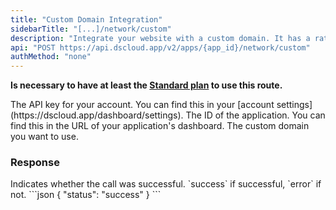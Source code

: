 ```yaml
---
title: "Custom Domain Integration"
sidebarTitle: "[...]/network/custom"
description: "Integrate your website with a custom domain. It has a rate limit of 1 request every 60 seconds."
api: "POST https://api.dscloud.app/v2/apps/{app_id}/network/custom"
authMethod: "none"
---
```


**Is necessary to have at least the [Standard plan](https://dscloud.app/plans) to use this route.**

<ParamField header="Authorization" type="string" placeholder="API KEY" required>
  The API key for your account. You can find this in your [account settings](https://dscloud.app/dashboard/settings).
</ParamField>

<ParamField path="app_id" type="string" placeholder="Application ID" required>
  The ID of the application. You can find this in the URL of your application's dashboard.
</ParamField>

<ParamField body="custom" type="string" placeholder="example.com" required>
  The custom domain you want to use.
</ParamField>

### Response

<ResponseField name="status" type="string">
  Indicates whether the call was successful. `success` if successful, `error` if not.
</ResponseField>

<ResponseExample>
```json
{
    "status": "success"
}
```
</ResponseExample>
